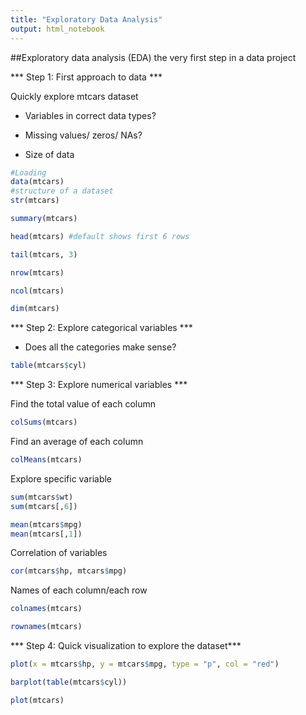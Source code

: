 ```yaml
---
title: "Exploratory Data Analysis"
output: html_notebook
---
```


##Exploratory data analysis (EDA) the very first step in a data project

*** Step 1: First approach to data ***

Quickly explore mtcars dataset

+ Variables in correct data types?

+ Missing values/ zeros/ NAs? 

+ Size of data

```r
#Loading
data(mtcars)
#structure of a dataset
str(mtcars)
```

```r
summary(mtcars)
```

```r
head(mtcars) #default shows first 6 rows
```


```r
tail(mtcars, 3)
```

```r
nrow(mtcars)
```

```r
ncol(mtcars)
```

```r
dim(mtcars)
```


*** Step 2: Explore categorical variables ***

+ Does all the categories make sense?

```r
table(mtcars$cyl)
```


*** Step 3: Explore numerical variables ***


Find the total value of each column
```r
colSums(mtcars)
```



Find an average of each column
```r
colMeans(mtcars)
```


Explore specific variable
```r
sum(mtcars$wt)
sum(mtcars[,6])

```

```r
mean(mtcars$mpg)
mean(mtcars[,1])
```


Correlation of variables
```r
cor(mtcars$hp, mtcars$mpg)
```


Names of each column/each row
```r
colnames(mtcars)
```

```r
rownames(mtcars)
```


*** Step 4: Quick visualization to explore the dataset***


```r
plot(x = mtcars$hp, y = mtcars$mpg, type = "p", col = "red")
```

```r
barplot(table(mtcars$cyl))
```



```r
plot(mtcars)
```



